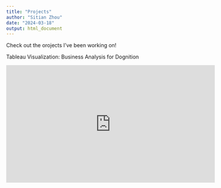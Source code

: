 ```yaml
---
title: "Projects"
author: "Sitian Zhou"
date: "2024-03-18"
output: html_document
---
```


Check out the orojects I've been working on!

Tableau Visualization: Business Analysis for Dognition

<iframe width="560" height="315" src="https://youtu.be/4MPAo26Lyy4" frameborder="0" allowfullscreen></iframe>



